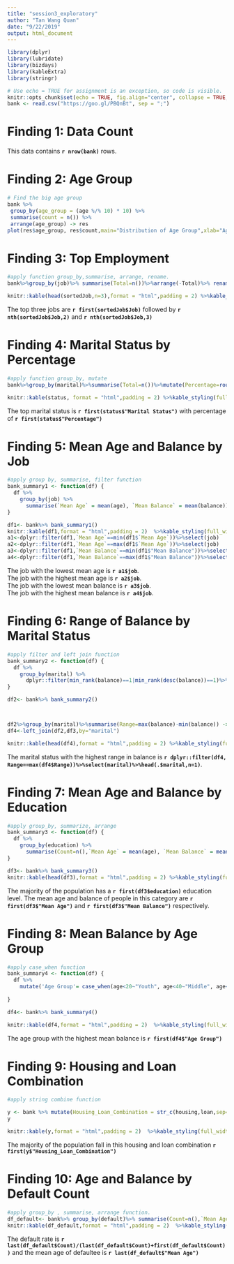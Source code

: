 ```yaml
---
title: "session3_exploratory"
author: "Tan Wang Quan"
date: "9/22/2019"
output: html_document
---
```

```r
library(dplyr)
library(lubridate)
library(bizdays)
library(kableExtra)
library(stringr)

# Use echo = TRUE for assignment is an exception, so code is visible.
knitr::opts_chunk$set(echo = TRUE, fig.align="center", collapse = TRUE, cache = TRUE)
bank <- read.csv("https://goo.gl/PBQnBt", sep = ";")
```

# Finding 1: Data Count
This data contains **`r nrow(bank)`** rows.  

# Finding 2: Age Group
```r
# Find the big age group
bank %>%
 group_by(age_group = (age %/% 10) * 10) %>%
 summarise(count = n()) %>%
 arrange(age_group) -> res
plot(res$age_group, res$count,main="Distribution of Age Group",xlab="Age Group", ylab="Count")
```  

# Finding 3: Top Employment
```r
#apply function group_by,summarise, arrange, rename.
bank%>%group_by(job)%>% summarise(Total=n())%>%arrange(-Total)%>% rename(Job=job) -> sortedJob

knitr::kable(head(sortedJob,n=3),format = "html",padding = 2) %>%kable_styling(full_width = TRUE)

```

The top three jobs are **`r first(sortedJob$Job)`** followed by **`r nth(sortedJob$Job,2)`** and **`r nth(sortedJob$Job,3)`**


# Finding 4: Marital Status by Percentage
```r
#apply function group_by, mutate
bank%>%group_by(marital)%>%summarise(Total=n())%>%mutate(Percentage=round(Total/sum(Total),digits=2))%>%arrange(-Total)%>%rename(`Marital Status`=marital)->status

knitr::kable(status, format = "html",padding = 2) %>%kable_styling(full_width = TRUE)

```
The top marital status is **`r first(status$"Marital Status")`** with percentage of **`r first(status$"Percentage")`**

# Finding 5: Mean Age and Balance by Job
```r
#apply group by, summarise, filter function
bank_summary1 <- function(df) {
  df %>%
    group_by(job) %>%
      summarise(`Mean Age` = mean(age), `Mean Balance` = mean(balance))
}

df1<- bank%>% bank_summary1()
knitr::kable(df1,format = "html",padding = 2)  %>%kable_styling(full_width = TRUE)
a1<-dplyr::filter(df1,`Mean Age`==min(df1$`Mean Age`))%>%select(job)
a2<-dplyr::filter(df1,`Mean Age`==max(df1$`Mean Age`))%>%select(job)
a3<-dplyr::filter(df1,`Mean Balance`==min(df1$"Mean Balance"))%>%select(job)
a4<-dplyr::filter(df1,`Mean Balance`==max(df1$"Mean Balance"))%>%select(job)

```
The job with the lowest mean age is **`r a1$job`**.  
The job with the highest mean age is **`r a2$job`**.  
The job with the lowest mean balance is **`r a3$job`**.  
The job with the highest mean balance is **`r a4$job`**.

# Finding 6: Range of Balance by Marital Status
```r
#apply filter and left join function
bank_summary2 <- function(df) {
  df %>%
    group_by(marital) %>%
      dplyr::filter(min_rank(balance)==1|min_rank(desc(balance))==1)%>%arrange(marital,balance)%>%select(marital,balance)
}

df2<- bank%>% bank_summary2()



df2%>%group_by(marital)%>%summarise(Range=max(balance)-min(balance)) -> df3
df4<-left_join(df2,df3,by="marital")

knitr::kable(head(df4),format = "html",padding = 2) %>%kable_styling(full_width = TRUE)

```
The marital status with the highest range in balance is **`r dplyr::filter(df4, Range==max(df4$Range))%>%select(marital)%>%head(.$marital,n=1)`**.



# Finding 7: Mean Age and Balance by Education
```r
#apply group_by, summarize, arrange
bank_summary3 <- function(df) {
  df %>%
    group_by(education) %>%
      summarise(Count=n(),`Mean Age` = mean(age), `Mean Balance` = mean(balance)) %>%arrange(-Count)
}

df3<- bank%>% bank_summary3()
knitr::kable(head(df3),format = "html",padding = 2) %>%kable_styling(full_width = TRUE)
```
The majority of the population has a **`r first(df3$education)`** education level. The mean age and balance of people in this category are **`r first(df3$"Mean Age")`** and **`r first(df3$"Mean Balance")`** respectively. 


# Finding 8: Mean Balance by Age Group
```r
#apply case_when function
bank_summary4 <- function(df) {
  df %>%
    mutate('Age Group'= case_when(age<20~"Youth", age<40~"Middle", age<65~"Senior",TRUE~"Above 65") ) %>% group_by(`Age Group`)%>%summarise(`Mean Balance`=mean(balance))%>%arrange(-`Mean Balance`)
      
}

df4<- bank%>% bank_summary4()

knitr::kable(df4,format = "html",padding = 2)  %>%kable_styling(full_width = TRUE)

```
The age group with the highest mean balance is **`r first(df4$"Age Group")`**

# Finding 9: Housing and Loan Combination
```r
#apply string combine function 

y <- bank %>% mutate(Housing_Loan_Combination = str_c(housing,loan,sep=",")) %>% group_by(Housing_Loan_Combination) %>% summarise(Count=n())%>%arrange(-Count)
y

knitr::kable(y,format = "html",padding = 2)  %>%kable_styling(full_width = TRUE)

```
The majority of the population fall in this housing and loan combination **`r first(y$"Housing_Loan_Combination")`**

# Finding 10: Age and Balance by Default Count
```r
#apply group_by , summarise, arrange function. 
df_default<- bank%>% group_by(default)%>% summarise(Count=n(),`Mean Age`= mean(age), `Mean Balance`= mean(balance)) %>% arrange(-Count)
knitr::kable(df_default,format = "html",padding = 2)  %>%kable_styling(full_width = TRUE)

```

The default rate is **`r last(df_default$Count)/(last(df_default$Count)+first(df_default$Count))`** and the mean age of defaultee is **`r last(df_default$"Mean Age")`**
